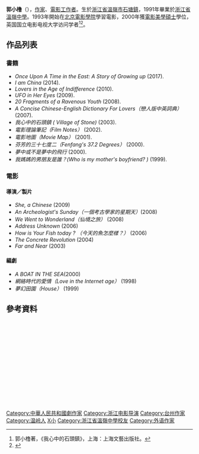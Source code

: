 {{Infobox Writer
| name         = 郭小橹
| image        = File:9.21.14XiaoluGuoByLuigiNovi1.jpg
| imagesize    = 250px
| caption      = 
| pseudonym    = 
| birthdate   = {{birth year and age|1973}}
| birthplace  = {{PRC}}[[浙江省|浙江省]][[溫嶺市|溫嶺市]][[石塘镇_(温岭市)|石塘鎮]]
| deathdate   = 
| deathplace  = 
| occupation   = [[作家|作家]]<ref>[http://www.apdnews.com/photo/63321.html 华人作家郭小橹] {{webarchive|url=https://web.archive.org/web/20140202201646/http://www.apdnews.com/photo/63321.html |date=2014-02-02 }}，亚太日报，2014年1月21日</ref>，[[電影工作者|電影工作者]]
| nationality  = {{GBR}}
| period       = 
| genre        = 
| subject      = 
| movement     = 
| notableworks = 
| influences   = 
| influenced   = 
| website = http://www.guoxiaolu.com
}}
'''郭小橹'''（{{bd|1973年||||catIdx=G郭}}），[[作家|作家]]、[[電影工作者|電影工作者]]。生於[[浙江省|浙江省]][[溫嶺市|溫嶺市]][[石塘镇_(温岭市)|石塘鎮]]，1991年畢業於[[浙江省|浙江省]][[溫嶺中學|溫嶺中學]]。1993年開始在[[北京電影學院|北京電影學院]]學習電影，2000年獲[[電影美學|電影美學]][[碩士|碩士]]學位，英国国立电影电视大学访问学者<ref name=my>郭小橹著，《我心中的石頭鎮》，上海：上海文藝出版社。</ref><ref>{{cite web |url=http://www.ce.cn/books/main/author/200608/28/t20060828_8312778.shtml |title=存档副本 |accessdate=2009-04-24 |deadurl=yes |archiveurl=https://web.archive.org/web/20060916011510/http://www.ce.cn/books/main/author/200608/28/t20060828_8312778.shtml |archivedate=2006-09-16 }}</ref>。

==作品列表==
===書籍===
* ''Once Upon A Time in the East: A Story of Growing up'' (2017).
* ''I am China'' (2014).
* ''Lovers in the Age of Indifference'' (2010).
* ''UFO in Her Eyes'' (2009).
* ''20 Fragments of a Ravenous Youth'' (2008).
* ''A Concise Chinese-English Dictionary For Lovers（戀人版中英詞典）'' (2007).
* ''我心中的石頭鎮 ( Village of Stone)'' (2003).
* ''電影理論筆記（Film Notes）'' (2002).
* ''電影地圖（Movie Map）'' (2001).
* ''芬芳的三十七度二（Fenfang's 37.2 Degrees）'' (2000).
* ''夢中或不是夢中的飛行'' (2000).
* ''我媽媽的男朋友是誰？(Who is my mother's boyfriend? )'' (1999).

===電影===
====導演／製片====
* ''She, a Chinese'' (2009) 
* ''An Archeologist's Sunday（一個考古學家的星期天）''(2008)
* ''We Went to Wonderland（仙境之旅）'' (2008)
* ''Address Unknown'' (2006)
* ''How is Your Fish today ? （今天的魚怎麼樣？）'' (2006)
* ''The Concrete Revolution'' (2004)
* ''Far and Near'' (2003)

====編劇====
* ''A BOAT IN THE SEA''(2000)
* ''網絡時代的愛情（Love in the Internet age）'' (1998)
* ''夢幻田園（House）'' (1999)

== 參考資料 ==
<div class="references-small" style="height: 220px; overflow: auto; padding: 3px" >
<references/></div>

{{Authority control}}
{{DEFAULTSORT:Guo郭}}
[[Category:中華人民共和國劇作家|Category:中華人民共和國劇作家]]
[[Category:浙江电影导演|Category:浙江电影导演]]
[[Category:台州作家|Category:台州作家]]
[[Category:温岭人|Category:温岭人]]
[[Category:郭姓|X小]]
[[Category:浙江省溫嶺中學校友|Category:浙江省溫嶺中學校友]]
[[Category:外语作家|Category:外语作家]]